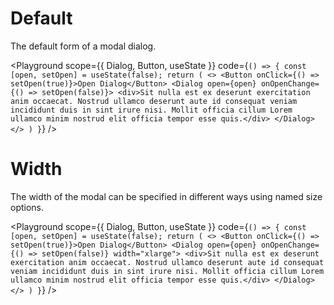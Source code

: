 
# Default

The default form of a modal dialog.

<Playground
  scope={{ Dialog, Button, useState }}
  code={`() => {
  const [open, setOpen] = useState(false);
  return (
    <>
        <Button onClick={() => setOpen(true)}>Open Dialog</Button>
        <Dialog open={open} onOpenChange={() => setOpen(false)}>
            <div>Sit nulla est ex deserunt exercitation anim occaecat. Nostrud ullamco deserunt aute id consequat veniam incididunt duis in sint irure nisi. Mollit officia cillum Lorem ullamco minim nostrud elit officia tempor esse quis.</div>
        </Dialog>
    </>
  )
}`}
/>


# Width

The width of the modal can be specified in different ways using named size options.

<Playground
  scope={{ Dialog, Button, useState }}
  code={`() => {
  const [open, setOpen] = useState(false);
  return (
    <>
        <Button onClick={() => setOpen(true)}>Open Dialog</Button>
        <Dialog open={open} onOpenChange={() => setOpen(false)} width="xlarge">
            <div>Sit nulla est ex deserunt exercitation anim occaecat. Nostrud ullamco deserunt aute id consequat veniam incididunt duis in sint irure nisi. Mollit officia cillum Lorem ullamco minim nostrud elit officia tempor esse quis.</div>
        </Dialog>
    </>
  )
}`}
/>